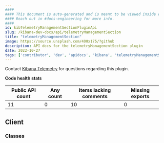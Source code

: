 ```yaml
---
####
#### This document is auto-generated and is meant to be viewed inside our experimental, new docs system.
#### Reach out in #docs-engineering for more info.
####
id: kibTelemetryManagementSectionPluginApi
slug: /kibana-dev-docs/api/telemetryManagementSection
title: "telemetryManagementSection"
image: https://source.unsplash.com/400x175/?github
description: API docs for the telemetryManagementSection plugin
date: 2022-10-27
tags: ['contributor', 'dev', 'apidocs', 'kibana', 'telemetryManagementSection']
---
```




Contact [Kibana Telemetry](https://github.com/orgs/elastic/teams/kibana-telemetry) for questions regarding this plugin.

**Code health stats**

| Public API count  | Any count | Items lacking comments | Missing exports |
|-------------------|-----------|------------------------|-----------------|
| 11 | 0 | 10 | 0 |

## Client

### Classes
<DocDefinitionList data={telemetryManagementSectionObj.client.classes}/>


